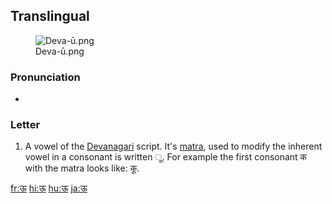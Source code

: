==Translingual==
[[File:Deva-ū.png|thumb]]

===Pronunciation===
* {{IPA|/uː/}}

===Letter===
{{mul-deva|ū}}

# A vowel of the [[Devanagari]] script.  It's [[matra]], used to modify the inherent vowel in a consonant is written &#x0942;.  For example the first consonant क with the matra looks like: कू.

[[fr:ऊ]]
[[hi:ऊ]]
[[hu:ऊ]]
[[ja:ऊ]]